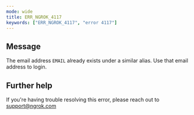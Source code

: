 ```yaml
---
mode: wide
title: ERR_NGROK_4117
keywords: ["ERR_NGROK_4117", "error 4117"]
---
```


## Message

The email address `EMAIL` already exists under a similar alias. Use that email address to login.

## Further help

If you're having trouble resolving this error, please reach out to [support@ngrok.com](mailto:support@ngrok.com?subject=Help%20with%20ERR_NGROK_4117)
